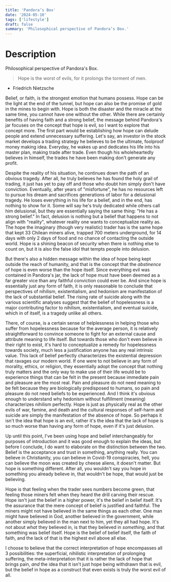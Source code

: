 ```yaml
---
title: 'Pandora’s Box'
date: '2024-05-10'
tags: ['lifestyle']
draft: false
summary: 'Philosophical perspective of Pandora’s Box.'
---
```


# Description

Philosophical perspective of Pandora's Box.


> Hope is the worst of evils, for it prolongs the torment of men.

- Friedrich Nietzsche


Belief, or faith, is the strongest emotion that humans possess. Hope can be the light at the end of the tunnel, but hope can also be the promise of gold in the mines to begin with. 
Hope is both the disaster and the miracle at the same time, you cannot have one without the other. While there are certainly benefits of having faith and a strong belief, the message behind Pandora's jar focuses on the concept that hope is evil, so I want to explore that concept more.
The first part would be establishing how hope can delude people and extend unnecessary suffering. Let's say, an investor in the stock market develops a trading strategy he believes to be the ultimate, foolproof money making idea. 
Everyday, he wakes up and dedicates his life into his master plan, making trade after trade. Even though his wholeheartedly believes in himself, the trades he have been making don't generate any profit. 


Despite the reality of his situation, he continues down the path of an obvious tragedy. After all, he truly believes he has found the holy grail of trading, it just has yet to pay off and those who doubt him simply don't have conviction. 
Eventually, after years of "misfortune", he has no resources left to pursue his dream and sacrifices generations of labor for a delusional tragedy. He loses everything in his life for a belief, and in the end, has nothing to show for it. Some will say he's truly dedicated while others call him delusional, but they are essentially saying the same thing: "He has a strong belief." 
In fact, delusion is nothing but a belief that happens to not align with "reality", whatever reality one wants to conceptualize reality as. 
The hope the imaginary (though very realistic) trader has is the same hope that kept 33 Chilean miners alive, trapped 700 meters underground, for 14 days with only 2 days of food and no chance of contacting the outside world. Hope is a shining beacon of security when there is nothing else to count on, but it is also the false idol that tempts people into delusion.


But there's also a hidden message within the idea of hope being kept outside the reach of humanity, and that is the concept that the *abstinence* of hope is even worse than the hope itself. Since everything evil was contained in Pandora's jar, the lack of hope must have been deemed as a far greater vice than any faithful conviction could ever be. 
And since hope is essentially just any form of faith, it is only reasonable to conclude that perspectives of nihilism, existentialism, and hedonism are manifestation of the lack of substantial belief. 
The rising rate of suicide along with the various scientific analyses suggest that the belief of hopelessness is a major contributing factor to nihilism, existentialism, and eventual suicide, which in of itself, is a tragedy unlike all others. 


There, of course, is a certain sense of helplessness in helping those who suffer from hopelessness because for the average person, it is relatively straightforward to convince someone to fight for an external cause and attribute meaning to life itself. 
But towards those who don't even believe in their right to exist, it's hard to conceptualize a remedy for hopelessness towards society, much less a justification anyone has any real intrinsic value. This lack of belief perfectly characterizes the existential depression that ravages our modern world. 
If one were to not believe in any form of morality, ethics, or religion, they essentially adopt the concept that nothing truly matters and the only way to make use of their life would be to experience things that can be felt in the present because immediate pain and pleasure are the most real. 
Pain and pleasure do not need meaning to be felt because they are biologically predisposed to humans, so pain and pleasure do not need beliefs to be experienced. And I think it's obvious enough to understand why hedonism without fulfillment (meaning) characterizes nihilism perfectly. 
Hope is just as physically real as the other evils of war, famine, and death and the cultural responses of self-harm and suicide are simply the manifestation of the absence of hope. So perhaps it isn't the idea that hope is an evil, rather it's the idea that the lack of hope is so much worse than having any form of hope, even if it's just delusion.


Up until this point, I've been using hope and belief interchangeably for purposes of introduction and it was good enough to explain the ideas, but before I conclude, I do want to elaborate on the distinction between the two. 
Belief is the acceptance and trust in something, anything really. You can believe in Christianity, you can believe in Covid-19 conspiracies, hell, you can believe the moon was created by cheese aliens, it doesn't matter. 
But hope is something different. After all, you wouldn't say you hope in something you already believe in, that wouldn't be hope, that would just be believing. 


Hope is that feeling when the trader sees numbers become green, that feeling those miners felt when they heard the drill carving their rescue. Hope isn't just the belief in a higher power, it's the belief in belief itself. It's the assurance that the mere concept of belief is justified and faithful. 
The miners might not have believed in the same things as each other. One man might have believed in God, another believed in the government, while another simply believed in the man next to him, yet they all had hope. 
It's not about *what* they believed in, is that they believed in *something*, and that something was belief itself. Hope is the belief of belief itself, the faith of faith, and the lack of that is the highest evil above all else.

I choose to believe that the correct interpretation of hope encompasses all 3 possibilities: the superficial, nihilistic interpretation of prolonging suffering, the meta-interpretation that it is rather the lack of hope that brings pain, *and* the idea that it isn't just hope being withdrawn that is evil, but the belief in hope as a construct that even exists is truly the worst evil of all.
